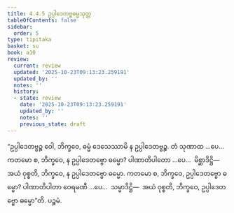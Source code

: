 ```yaml
---
title: 4.4.5 ဥပ္ပါဒေတဗ္ဗဓမ္မသုတ္တ
tableOfContents: false
sidebar:
  order: 5
type: tipitaka
basket: su
book: a10
review:
  current: review
  updated: '2025-10-23T09:13:23.259191'
  updated_by: ''
  notes: ''
  history:
  - state: review
    date: '2025-10-23T09:13:23.259191'
    updated_by: ''
    notes: ''
    previous_state: draft
---
```



<ReviewStatus review={frontmatter.review} showDetails={true} />

<HypothesisAnnotation frontmatter={frontmatter} />

<DynamicBreadcrumb />

<Division number="193" book="a10" e="ch" v="17" p="486">

<Paragraph number="1367" book="a10">
“ဥပ္ပါဒေတဗ္ဗဉ္စ ဝေါ, ဘိက္ခဝေ, ဓမ္မံ ဒေသေဿာမိ န ဥပ္ပါဒေတဗ္ဗဉ္စ. တံ သုဏာထ …ပေ…  ကတမော စ, ဘိက္ခဝေ, န ဥပ္ပါဒေတဗ္ဗော ဓမ္မော? ပါဏာတိပါတော …ပေ…  မိစ္ဆာဒိဋ္ဌိ—  အယံ ဝုစ္စတိ, ဘိက္ခဝေ, န ဥပ္ပါဒေတဗ္ဗော ဓမ္မော.
</Paragraph>

<Paragraph number="1368" book="a10">
ကတမော စ, ဘိက္ခဝေ, ဥပ္ပါဒေတဗ္ဗော ဓမ္မော? ပါဏာတိပါတာ ဝေရမဏီ …ပေ…  သမ္မာဒိဋ္ဌိ—  အယံ ဝုစ္စတိ, ဘိက္ခဝေ, ဥပ္ပါဒေတဗ္ဗော ဓမ္မော”တိ.

</Paragraph>
</Division>

<Paragraph number="1369" type="center" book="a10">
ပဉ္စမံ.
</Paragraph>